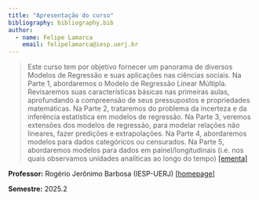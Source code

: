 ```yaml
---
title: "Apresentação do curso"
bibliography: bibliography.bib
author:
  - name: Felipe Lamarca
    email: felipelamarca@iesp.uerj.br
---
```


> Este curso tem por objetivo fornecer um panorama de diversos Modelos de Regressão e suas aplicações nas ciências sociais. Na Parte 1, abordaremos o Modelo de Regressão Linear Múltipla. Revisaremos suas características básicas nas primeiras aulas, aprofundando a compreensão de seus pressupostos e propriedades matemáticas. Na Parte 2, trataremos do problema da incerteza e da inferência estatística em modelos de regressão. Na Parte 3, veremos extensões dos modelos de regressão, para modelar relações não lineares, fazer predições e extrapolações. Na Parte 4, abordaremos modelos para dados categóricos ou censurados. Na Parte 5, abordaremos modelos para dados em painel/longitudinais (i.e. nos quais observamos unidades analíticas ao longo do tempo) [[ementa]](https://iesp.uerj.br/disciplina/lego-ii-2025-2/)

**Professor:** Rogério Jerônimo Barbosa (IESP-UERJ) [[homepage]](https://iesp.uerj.br/pesquisador/rogerio-jeronimo-barbosa/)

**Semestre:** 2025.2